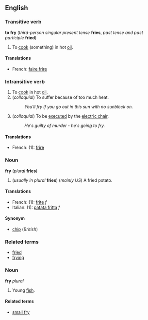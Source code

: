 ==English==
===Transitive verb===
'''to fry''' (''third-person singular present tense'' '''fries''', ''past tense and past participle'' '''fried''')

#To [[cook]] (something) in hot [[oil]].

====Translations====
*French: [[faire frire]]

===Intransitive verb===
#To [[cook]] in hot [[oil]].
#(''colloquial'') To suffer because of too much heat.
#:''You'll fry if you go out in this sun with no sunblock on.''
#(''colloquial'') To be [[execute]]d by the [[electric chair]].
#:''He's guilty of murder - he's going to fry.''

====Translations====
*French: (1): [[frire]]

===Noun===
'''fry''' (''plural'' '''fries''')

#(''usually in plural'' '''fries''') (''mainly US'') A fried potato.

====Translations====
*French: (1): [[frite]] ''f''
*Italian: (1): [[patata fritta]] ''f''

====Synonym====
*[[chip]] (''British'')

===Related terms===
*[[fried]] <!--adjective-->
*[[frying]] <!--noun-->

<!--different etymology-->
===Noun===
'''fry''' ''plural''

#Young [[fish]].

====Related terms====
*[[small fry]]